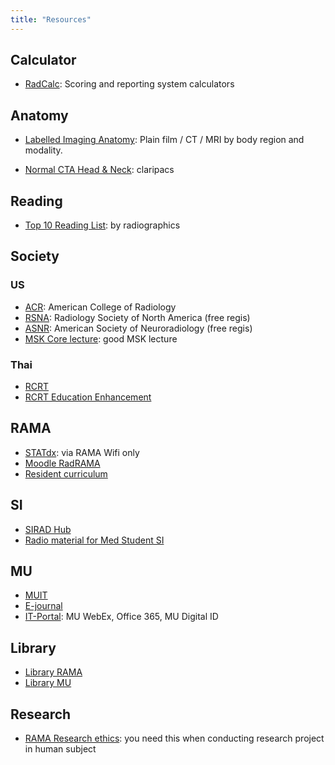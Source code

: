```yaml
---
title: "Resources"
---
```



## Calculator

-   [RadCalc](https://radcalculators.org): Scoring and reporting system calculators

## Anatomy

-   [Labelled Imaging Anatomy](https://radiopaedia.org/articles/62414): Plain film / CT / MRI by body region and modality.

-   [Normal CTA Head & Neck](https://bit.ly/CTAnormal): claripacs

## Reading

-   [Top 10 Reading List](https://pubs.rsna.org/page/radiographics/rgteam/top10Home): by radiographics

## Society

### US

- [ACR](https://www.acr.org): American College of Radiology
- [RSNA](https://www.rsna.org): Radiology Society of North America (free regis)
- [ASNR](https://www.asnr.org): American Society of Neuroradiology (free regis)
- [MSK Core lecture](https://radiologycorelectures.org/msk/): good MSK lecture

### Thai

- [RCRT](https://www.rcrt.or.th)
- [RCRT Education Enhancement](http://eden.rcrt.or.th)


## RAMA

- [STATdx](https://www.rama.mahidol.ac.th/library/th/E_databases/databasess/05262017-1511-th): via RAMA Wifi only
- [Moodle RadRAMA](https://radiology.mahidol.ac.th/moodle/)
- [Resident curriculum](https://www.rama.mahidol.ac.th/radiology/th/content/academix-th)

## SI

- [SIRAD Hub](https://sites.google.com/view/sirad-education/home?authuser=0)
- [Radio material for Med Student SI](https://drive.google.com/drive/folders/0BzwV_ek8RCZWfmtjT3kydE9LZGJlODZQQmpydG9MRGdlWlFWY3NCRU1aRlEyUUktY1RhZFU?resourcekey=0-EIKtGE5o7PaPsIo4z7s-7A&usp=sharing)


## MU

- [MUIT](https://muit.mahidol.ac.th)
- [E-journal](https://login.ejournal.mahidol.ac.th/login)
- [IT-Portal](https://it-portal.mahidol.ac.th): MU WebEx, Office 365, MU Digital ID

## Library

- [Library RAMA](https://www.rama.mahidol.ac.th/library/)
- [Library MU](https://www.li.mahidol.ac.th)

## Research

- [RAMA Research ethics](https://www.rama.mahidol.ac.th/research/ethics/): you need this when conducting research project in human subject